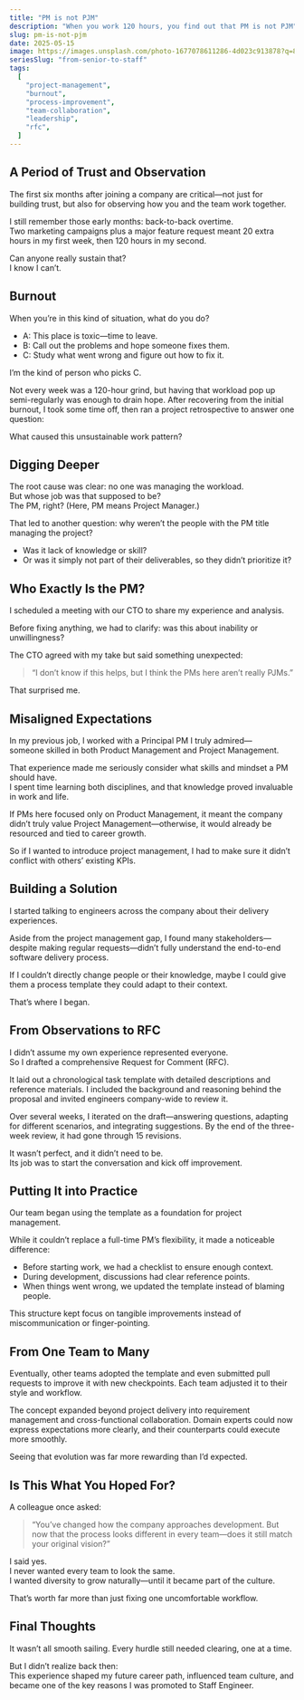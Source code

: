 ```yaml
---
title: "PM is not PJM"
description: "When you work 120 hours, you find out that PM is not PJM"
slug: pm-is-not-pjm
date: 2025-05-15
image: https://images.unsplash.com/photo-1677078611286-4d023c913878?q=80&w=1476&auto=format&fit=crop&ixlib=rb-4.1.0&ixid=M3wxMjA3fDB8MHxwaG90by1wYWdlfHx8fGVufDB8fHx8fA%3D%3D
seriesSlug: "from-senior-to-staff"
tags:
  [
    "project-management",
    "burnout",
    "process-improvement",
    "team-collaboration",
    "leadership",
    "rfc",
  ]
---
```


## A Period of Trust and Observation

The first six months after joining a company are critical—not just for building trust, but also for observing how you and the team work together.

I still remember those early months: back-to-back overtime.  
Two marketing campaigns plus a major feature request meant 20 extra hours in my first week, then 120 hours in my second.

Can anyone really sustain that?  
I know I can’t.


## Burnout

When you’re in this kind of situation, what do you do?

- A: This place is toxic—time to leave.  
- B: Call out the problems and hope someone fixes them.  
- C: Study what went wrong and figure out how to fix it.

I’m the kind of person who picks C.

Not every week was a 120-hour grind, but having that workload pop up semi-regularly was enough to drain hope. After recovering from the initial burnout, I took some time off, then ran a project retrospective to answer one question:

What caused this unsustainable work pattern?


## Digging Deeper

The root cause was clear: no one was managing the workload.  
But whose job was that supposed to be?  
The PM, right? (Here, PM means Project Manager.)

That led to another question: why weren’t the people with the PM title managing the project?

- Was it lack of knowledge or skill?  
- Or was it simply not part of their deliverables, so they didn’t prioritize it?


## Who Exactly Is the PM?

I scheduled a meeting with our CTO to share my experience and analysis.

Before fixing anything, we had to clarify: was this about inability or unwillingness?

The CTO agreed with my take but said something unexpected:  
> “I don’t know if this helps, but I think the PMs here aren’t really PJMs.”

That surprised me.


## Misaligned Expectations

In my previous job, I worked with a Principal PM I truly admired—  
someone skilled in both Product Management and Project Management.

That experience made me seriously consider what skills and mindset a PM should have.  
I spent time learning both disciplines, and that knowledge proved invaluable in work and life.

If PMs here focused only on Product Management, it meant the company didn’t truly value Project Management—otherwise, it would already be resourced and tied to career growth.

So if I wanted to introduce project management, I had to make sure it didn’t conflict with others’ existing KPIs.


## Building a Solution

I started talking to engineers across the company about their delivery experiences.

Aside from the project management gap, I found many stakeholders—despite making regular requests—didn’t fully understand the end-to-end software delivery process.

If I couldn’t directly change people or their knowledge, maybe I could give them a process template they could adapt to their context.

That’s where I began.


## From Observations to RFC

I didn’t assume my own experience represented everyone.  
So I drafted a comprehensive Request for Comment (RFC).

It laid out a chronological task template with detailed descriptions and reference materials. I included the background and reasoning behind the proposal and invited engineers company-wide to review it.

Over several weeks, I iterated on the draft—answering questions, adapting for different scenarios, and integrating suggestions. By the end of the three-week review, it had gone through 15 revisions.

It wasn’t perfect, and it didn’t need to be.  
Its job was to start the conversation and kick off improvement.


## Putting It into Practice

Our team began using the template as a foundation for project management.

While it couldn’t replace a full-time PM’s flexibility, it made a noticeable difference:

- Before starting work, we had a checklist to ensure enough context.  
- During development, discussions had clear reference points.  
- When things went wrong, we updated the template instead of blaming people.

This structure kept focus on tangible improvements instead of miscommunication or finger-pointing.


## From One Team to Many

Eventually, other teams adopted the template and even submitted pull requests to improve it with new checkpoints. Each team adjusted it to their style and workflow.

The concept expanded beyond project delivery into requirement management and cross-functional collaboration. Domain experts could now express expectations more clearly, and their counterparts could execute more smoothly.

Seeing that evolution was far more rewarding than I’d expected.


## Is This What You Hoped For?

A colleague once asked:  
> “You’ve changed how the company approaches development. But now that the process looks different in every team—does it still match your original vision?”

I said yes.  
I never wanted every team to look the same.  
I wanted diversity to grow naturally—until it became part of the culture.

That’s worth far more than just fixing one uncomfortable workflow.

## Final Thoughts

It wasn’t all smooth sailing. Every hurdle still needed clearing, one at a time.

But I didn’t realize back then:  
This experience shaped my future career path, influenced team culture, and became one of the key reasons I was promoted to Staff Engineer.
